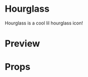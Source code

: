 
<Meta title='Hourglass' />

# Hourglass
Hourglass is a cool lil hourglass icon!

# Preview

<Preview>
    <Story name="basic">
        <HourglassSVG {...{
            w: number("width", 10),
            h: number("height", 10),
            strokeWidth: number("stroke width", .1),
            stroke: color("stroke", "black")
        }} />
    </Story>
</Preview>

# Props

<Props of={HourglassSVG} />